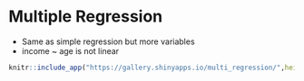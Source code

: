 # Multiple Regression {#multiple-reg}

* Same as simple regression but more variables
* income ~ age is not linear


```r
knitr::include_app("https://gallery.shinyapps.io/multi_regression/",height="1600px")
```
